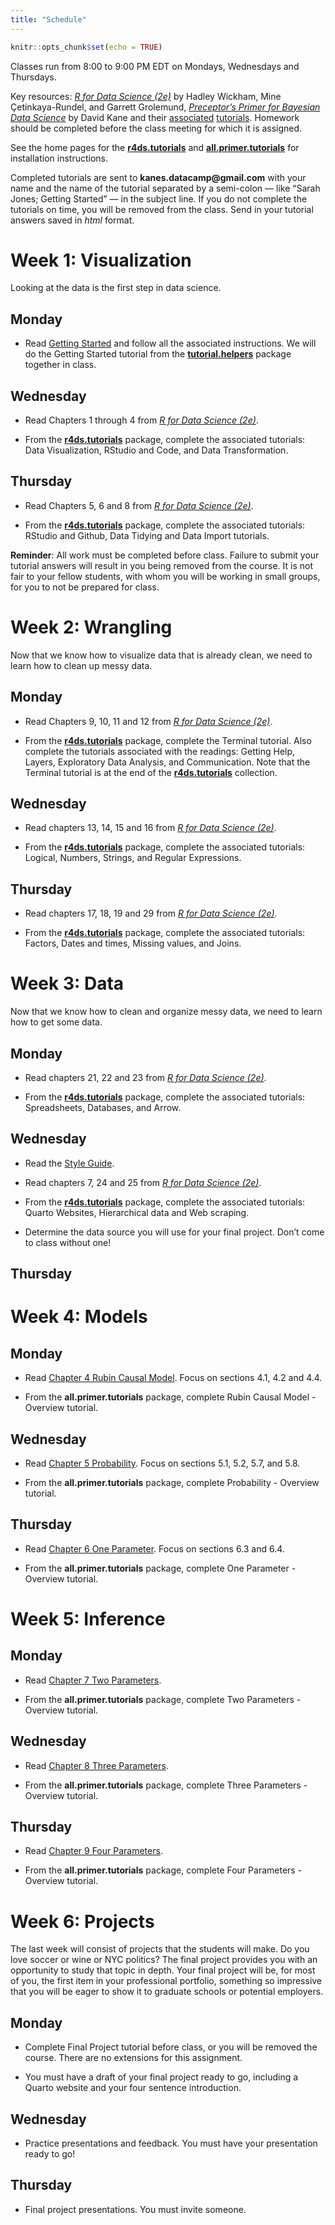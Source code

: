 ```yaml
---
title: "Schedule"
---
```


```r
knitr::opts_chunk$set(echo = TRUE)
```


Classes run from 8:00 to 9:00 PM EDT on Mondays, Wednesdays and Thursdays.

Key resources: [*R for Data Science (2e)*](https://r4ds.hadley.nz/) by Hadley Wickham, Mine Çetinkaya-Rundel, and Garrett Grolemund, [*Preceptor's Primer for Bayesian Data Science*](https://ppbds.github.io/primer/) by David Kane and their [associated](https://ppbds.github.io/r4ds.tutorials/) [tutorials](https://ppbds.github.io/all.primer.tutorials/). Homework should be completed before the class meeting for which it is assigned.

See the home pages for the [**r4ds.tutorials**](https://ppbds.github.io/r4ds.tutorials/) and [**all.primer.tutorials**](https://ppbds.github.io/all.primer.tutorials/) for installation instructions.

Completed tutorials are sent to **kanes.datacamp@gmail.com** with your name and the name of the tutorial separated by a semi-colon  --- like "Sarah Jones; Getting Started" --- in the subject line. If you do not complete the tutorials on time, you will be removed from the class. Send in your tutorial answers saved in *html* format.

# Week 1: Visualization

Looking at the data is the first step in data science.

## Monday 

* Read [Getting Started](https://ppbds.github.io/primer/00-getting-started.html) and follow all the associated instructions. We will do the Getting Started tutorial from the [**tutorial.helpers**](https://ppbds.github.io/tutorial.helpers/) package together in class.

## Wednesday 

* Read Chapters 1 through 4 from [*R for Data Science (2e)*](https://r4ds.hadley.nz/). 

* From the [**r4ds.tutorials**](https://ppbds.github.io/r4ds.tutorials/) package, complete the associated tutorials: Data Visualization, RStudio and Code, and Data Transformation.

## Thursday 

* Read Chapters 5, 6 and 8 from [*R for Data Science (2e)*](https://r4ds.hadley.nz/). 

* From the [**r4ds.tutorials**](https://ppbds.github.io/r4ds.tutorials/) package, complete the associated tutorials: RStudio and Github, Data Tidying and Data Import tutorials.

**Reminder**: All work must be completed before class. Failure to submit your tutorial answers will result in you being removed from the course. It is not fair to your fellow students, with whom you will be working in small groups, for you to not be prepared for class.

# Week 2: Wrangling

Now that we know how to visualize data that is already clean, we need to learn how to clean up messy data. 

## Monday 

* Read Chapters 9, 10, 11 and 12 from [*R for Data Science (2e)*](https://r4ds.hadley.nz/). 

* From the [**r4ds.tutorials**](https://ppbds.github.io/r4ds.tutorials/) package, complete the Terminal tutorial. Also complete the tutorials associated with the readings: Getting Help, Layers, Exploratory Data Analysis, and Communication. Note that the Terminal tutorial is at the end of the [**r4ds.tutorials**](https://ppbds.github.io/r4ds.tutorials/) collection. 
 

## Wednesday 

* Read chapters 13, 14, 15 and 16 from [*R for Data Science (2e)*](https://r4ds.hadley.nz/). 

* From the [**r4ds.tutorials**](https://ppbds.github.io/r4ds.tutorials/) package, complete the associated tutorials: Logical, Numbers, Strings, and Regular Expressions. 

## Thursday

* Read chapters 17, 18, 19 and 29 from [*R for Data Science (2e)*](https://r4ds.hadley.nz/). 

* From the [**r4ds.tutorials**](https://ppbds.github.io/r4ds.tutorials/) package, complete the associated tutorials: Factors, Dates and times, Missing values, and Joins. 


# Week 3: Data

Now that we know how to clean and organize messy data, we need to learn how to get some data.

## Monday 

* Read chapters 21, 22 and 23 from [*R for Data Science (2e)*](https://r4ds.hadley.nz/). 

* From the [**r4ds.tutorials**](https://ppbds.github.io/r4ds.tutorials/) package, complete the associated tutorials: Spreadsheets, Databases, and Arrow. 


## Wednesday 

* Read the [Style Guide](https://ppbds.github.io/primer/style-guide.html). 

* Read chapters 7, 24 and 25 from [*R for Data Science (2e)*](https://r4ds.hadley.nz/). 

* From the [**r4ds.tutorials**](https://ppbds.github.io/r4ds.tutorials/) package, complete the associated tutorials: Quarto Websites, Hierarchical data and Web scraping. 

* Determine the data source you will use for your final project. Don't come to class without one!

## Thursday 



# Week 4: Models

## Monday

<!-- DK: Should we do the other chapter tutorials as well. Maybe? -->

* Read [Chapter 4 Rubin Causal Model](https://ppbds.github.io/primer/04-rubin-causal-model.html). Focus on sections 4.1, 4.2 and 4.4. 

* From the **all.primer.tutorials** package, complete Rubin Causal Model - Overview tutorial.

## Wednesday

* Read [Chapter 5 Probability](https://ppbds.github.io/primer/05-probability.html). Focus on sections 5.1, 5.2, 5.7, and 5.8. 

* From the **all.primer.tutorials** package, complete Probability - Overview tutorial.

## Thursday

* Read [Chapter 6 One Parameter](https://ppbds.github.io/primer/06-one-parameter.html). Focus on sections 6.3 and 6.4. 

* From the **all.primer.tutorials** package, complete One Parameter - Overview tutorial.

# Week 5: Inference

## Monday

* Read [Chapter 7 Two Parameters](https://ppbds.github.io/primer/07-two-parameters.html). 

* From the **all.primer.tutorials** package, complete Two Parameters - Overview tutorial.


## Wednesday

* Read [Chapter 8 Three Parameters](https://ppbds.github.io/primer/08-three-parameters.html). 

* From the **all.primer.tutorials** package, complete Three Parameters - Overview tutorial.


## Thursday

* Read [Chapter 9 Four Parameters](https://ppbds.github.io/primer/09-four-parameters.html). 

* From the **all.primer.tutorials** package, complete Four Parameters - Overview tutorial.


# Week 6: Projects

The last week will consist of projects that the students will make. Do you love soccer or wine or NYC politics? The final project provides you with an opportunity to study that topic in depth. Your final project will be, for most of you, the first item in your professional portfolio, something so impressive that you will be eager to show it to graduate schools or potential employers.


## Monday 

* Complete Final Project tutorial before class, or you will be removed the course. There are no extensions for this assignment.

* You must have a draft of your final project ready to go, including a Quarto website and your four sentence introduction. 


## Wednesday 

* Practice presentations and feedback. You must have your presentation ready to go! 

## Thursday 

* Final project presentations. You must invite someone.




